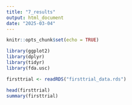 ---
title: "7_results"
output: html_document
date: "2025-03-04"
---

```{r setup, include=FALSE}
knitr::opts_chunk$set(echo = TRUE)
```


```{r}
library(ggplot2)
library(dplyr)
library(tidyr)
library(fda.usc)
```

```{r}
firsttrial <- readRDS("firsttrial_data.rds")

head(firsttrial)
summary(firsttrial)
```
